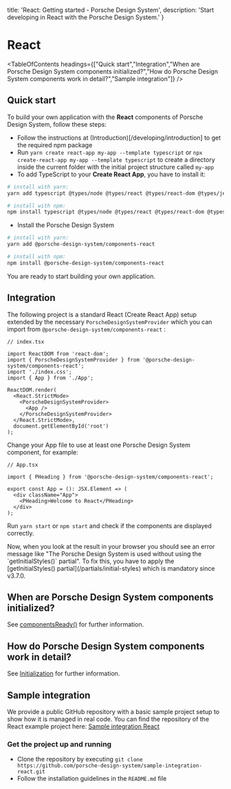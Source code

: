 
  title: 'React: Getting started - Porsche Design System',
  description: 'Start developing in React with the Porsche Design System.'
}

# React

<TableOfContents headings={["Quick start","Integration","When are Porsche Design System components initialized?","How do Porsche Design System components work in detail?","Sample integration"]} />

## Quick start

To build your own application with the **React** components of Porsche Design System, follow these steps:

- Follow the instructions at (Introduction)[/developing/introduction] to get the required npm package
- Run `yarn create react-app my-app --template typescript` or `npx create-react-app my-app --template typescript` to
create a directory inside the current folder with the initial project structure called `my-app`
- To add TypeScript to your **Create React App**, you have to install it:

```bash
# install with yarn:
yarn add typescript @types/node @types/react @types/react-dom @types/jest

# install with npm:
npm install typescript @types/node @types/react @types/react-dom @types/jest
```

- Install the Porsche Design System

```bash
# install with yarn:
yarn add @porsche-design-system/components-react

# install with npm:
npm install @porsche-design-system/components-react
```

You are ready to start building your own application.

## Integration

The following project is a standard React (Create React App) setup extended by the necessary
`PorscheDesignSystemProvider` which you can import from `@porsche-design-system/components-react` :

```tsx
// index.tsx

import ReactDOM from 'react-dom';
import { PorscheDesignSystemProvider } from '@porsche-design-system/components-react';
import './index.css';
import { App } from './App';

ReactDOM.render(
  <React.StrictMode>
    <PorscheDesignSystemProvider>
      <App />
    </PorscheDesignSystemProvider>
  </React.StrictMode>,
  document.getElementById('root')
);
```

Change your App file to use at least one Porsche Design System component, for example:

```tsx
// App.tsx

import { PHeading } from '@porsche-design-system/components-react';

export const App = (): JSX.Element => (
  <div className="App">
    <PHeading>Welcome to React</PHeading>
  </div>
);
```

Run `yarn start` or `npm start` and check if the components are displayed correctly.

<Notification heading="Attention" headingTag="h3" state="warning">
  Now, when you look at the result in your browser you should see an error message like
  "The Porsche Design System is used without using the `getInitialStyles()` partial".
  To fix this, you have to apply the [getInitialStyles() partial](/partials/initial-styles) which is mandatory since v3.7.0.
</Notification>

## When are Porsche Design System components initialized?

See [componentsReady()](/developing/components-ready) for further information.

## How do Porsche Design System components work in detail?

See [Initialization](/must-know/initialization/introduction) for further information.

## Sample integration

We provide a public GitHub repository with a basic sample project setup to show how it is managed in real code.
You can find the repository of the React example project here:
[Sample integration React](https://github.com/porsche-design-system/sample-integration-react)

### Get the project up and running

- Clone the repository by executing
`git clone https://github.com/porsche-design-system/sample-integration-react.git`
- Follow the installation guidelines in the `README.md` file


